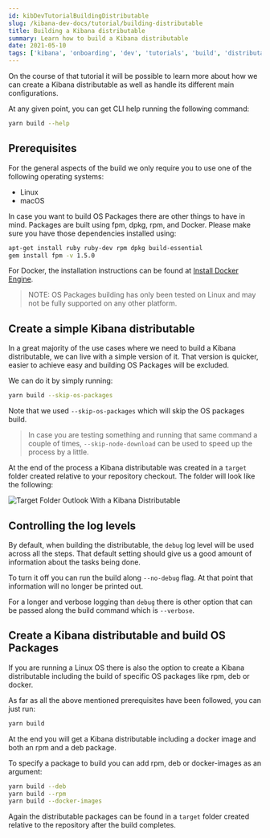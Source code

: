 ```yaml
---
id: kibDevTutorialBuildingDistributable
slug: /kibana-dev-docs/tutorial/building-distributable
title: Building a Kibana distributable
summary: Learn how to build a Kibana distributable
date: 2021-05-10
tags: ['kibana', 'onboarding', 'dev', 'tutorials', 'build', 'distributable']
---
```


On the course of that tutorial it will be possible to learn more about how we can create a Kibana distributable 
as well as handle its different main configurations.

At any given point, you can get CLI help running the following command:

```bash
yarn build --help
```

## Prerequisites

For the general aspects of the build we only require you to use one of the following operating systems:

- Linux
- macOS

In case you want to build OS Packages there are other things to have in mind. Packages are built using fpm, dpkg, rpm, and Docker.
Please make sure you have those dependencies installed using:

```bash
apt-get install ruby ruby-dev rpm dpkg build-essential
gem install fpm -v 1.5.0
```

For Docker, the installation instructions can be found at [Install Docker Engine](https://docs.docker.com/engine/install/).

> NOTE: OS Packages building has only been tested on Linux and may not be fully supported on any other platform. 


## Create a simple Kibana distributable

In a great majority of the use cases where we need to build a Kibana distributable, we can live with a simple version of it.
That version is quicker, easier to achieve easy and building OS Packages will be excluded. 

We can do it by simply running:

```bash
yarn build --skip-os-packages
```

Note that we used `--skip-os-packages` which will skip the OS packages build.

> In case you are testing something and running that same command a couple of times, `--skip-node-download` can be used 
to speed up the process by a little.

At the end of the process a Kibana distributable was created in a `target` folder created relative to your repository checkout. 
The folder will look like the following:

![Target Folder Outlook With a Kibana Distributable](../assets/target_folder_with_simple_kibana_distributable.png)

## Controlling the log levels

By default, when building the distributable, the `debug` log level will be used across all the steps. 
That default setting should give us a good amount of information about the tasks being done.

To turn it off you can run the build along `--no-debug` flag. At that point that information will no longer be printed out.

For a longer and verbose logging than `debug` there is other option that can be passed along the build command which is `--verbose`.

## Create a Kibana distributable and build OS Packages

If you are running a Linux OS there is also the option to create a Kibana distributable including the build of specific OS packages 
like rpm, deb or docker.

As far as all the above mentioned prerequisites have been followed, you can just run:

```bash
yarn build
```

At the end you will get a Kibana distributable including a docker image and both an rpm and a deb package.

To specify a package to build you can add rpm, deb or docker-images as an argument:

```bash
yarn build --deb
yarn build --rpm
yarn build --docker-images
```

Again the distributable packages can be found in a `target` folder created relative to the repository after the build completes.
